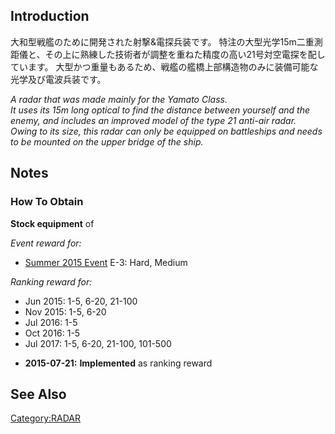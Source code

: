 {{Template:EquipmentInfo|142}}

==Introduction==
大和型戦艦のために開発された射撃&電探兵装です。
特注の大型光学15m二重測距儀と、その上に熟練した技術者が調整を重ねた精度の高い21号対空電探を配しています。
大型かつ重量もあるため、戦艦の艦橋上部構造物のみに装備可能な光学及び電波兵装です。

''A radar that was made mainly for the Yamato Class.''<br>
''It uses its 15m long optical to find the distance between yourself and the enemy, and includes an improved model of the type 21 anti-air radar.''<br>
''Owing to its size, this radar can only be equipped on battleships and needs to be mounted on the upper bridge of the ship.''

==Notes==
<div class="mw-collapsible"><h3>How To Obtain</h3>
<div class="mw-collapsible-content">
'''Stock equipment''' of {{Ship/Link|Musashi Kai Ni}}

''Event reward for:''
* [[Summer 2015 Event]] E-3: Hard, Medium

''Ranking reward for:''
* Jun 2015: 1-5, 6-20, 21-100
* Nov 2015: 1-5, 6-20
* Jul 2016: 1-5
* Oct 2016: 1-5
* Jul 2017: 1-5, 6-20, 21-100, 101-500

</div></div>


<div class="mw-collapsible><h3>Updates History</h3>
<div class="mw-collapsible-content>
* '''2015-07-21:''' '''Implemented''' as ranking reward
</div></div>

==See Also==
{{Equipmentlist}}

[[Category:RADAR]]